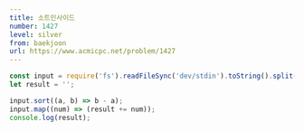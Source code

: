 ```yaml
---
title: 소트인사이드
number: 1427
level: silver
from: baekjoon
url: https://www.acmicpc.net/problem/1427
---
```


```js
const input = require('fs').readFileSync('dev/stdin').toString().split('');
let result = '';

input.sort((a, b) => b - a);
input.map((num) => (result += num));
console.log(result);
```
